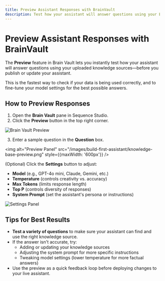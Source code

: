 ```yaml
---
title: Preview Assistant Responses with BrainVault
description: Test how your assistant will answer questions using your Brain Vault knowledge sources, and fine-tune model settings for best results.
---
```



# Preview Assistant Responses with BrainVault

The **Preview** feature in Brain Vault lets you instantly test how your assistant will answer questions using your uploaded knowledge sources—before you publish or update your assistant.

This is the fastest way to check if your data is being used correctly, and to fine-tune your model settings for the best possible answers.

## How to Preview Responses

1. Open the **Brain Vault** pane in Sequence Studio.
2. Click the <strong>Preview</strong> button in the top right corner.

<img alt="Brain Vault Preview" src="/images/build-first-assistant/preview.png" />

3. Enter a sample question in the **Question** box.

<img alt="Preview Panel" src="/images/build-first-assistant/knowledge-base-preview.png" style={{maxWidth: '600px'}} />


(Optional) Click the <strong>Settings</strong> button to adjust:
   - **Model** (e.g., GPT-4o mini, Claude, Gemini, etc.)
   - **Temperature** (controls creativity vs. accuracy)
   - **Max Tokens** (limits response length)
   - **Top P** (controls diversity of responses)
   - **System Prompt** (set the assistant's persona or instructions)

<img alt="Settings Panel" src="/images/common-tasks/brain-vault-settings.png" />

## Tips for Best Results

- **Test a variety of questions** to make sure your assistant can find and use the right knowledge source.
- If the answer isn't accurate, try:
  - Adding or updating your knowledge sources
  - Adjusting the system prompt for more specific instructions
  - Tweaking model settings (lower temperature for more factual answers)
- Use the preview as a quick feedback loop before deploying changes to your live assistant.